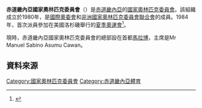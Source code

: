 {{Infobox National Olympic Committee
| title = 赤道畿內亞國家奧林匹克委員會
| logo = 
| 國家或地區 = GEQ
| 國家或地區編碼 = GEQ
| 成立日期 = 1980年
| 加入國際奧委會 = 1984年
| 所屬成員 = [[非洲國家奧林匹克委員會聯合會|非洲國家奧林匹克委員會聯合會]]
| 總部 = 赤道畿內亞[[馬拉博|馬拉博]]
| 會長 = Mr Manuel Sabino Asumu Cawan
| 秘書長 =
| 網頁 = 
}}
'''赤道畿內亞國家奧林匹克委員會'''（{{lang|en|Equatorial Guinea National Olympic Committee}}）是[[赤道畿內亞|赤道畿內亞]]的[[國家奧林匹克委員會|國家奧林匹克委員會]]。該組織成立於1980年，是[[國際奧委會|國際奧委會]]和[[非洲國家奧林匹克委員會聯合會|非洲國家奧林匹克委員會聯合會]]的成員。1984年，首次派員參加在美國洛杉磯舉行的[[1984年夏季奧林匹克運動會|夏季奧運會]]<ref>{{Cite web |url=http://www.sports-reference.com/olympics/countries/GEQ/ |title=Equatorial Guinea |access-date=2014-04-07 |archive-url=https://web.archive.org/web/20160805165620/http://www.sports-reference.com/olympics/countries/GEQ/ |archive-date=2016-08-05 |dead-url=yes }}</ref>。

現時，赤道畿內亞國家奧林匹克委員會的總部設在首都[[馬拉博|馬拉博]]，主席是Mr Manuel Sabino Asumu Cawan。 

==資料來源==
{{Reflist}}

{{非洲國家奧林匹克委員會聯合會}}
{{Authority control}}

[[Category:國家奧林匹克委員會|Category:國家奧林匹克委員會]]
[[Category:赤道畿內亞體育|Category:赤道畿內亞體育]]